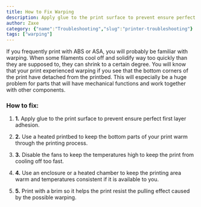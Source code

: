 ```yaml
---
title: How to Fix Warping
description: Apply glue to the print surface to prevent ensure perfect first layer adhesion.
author: Zaxe
category: {"name":"Troubleshooting","slug":"printer-troubleshooting"}
tags: ["warping"]
---
```


<Aligned>
<ColumnImage image={{imageURL:"posts/common-3d-printing-problems-and-how-to-troubleshoot-them/img/warping.webp",imageALT:"Warping"}}>
If you frequently print with ABS or ASA, you will probably be familiar with warping. When some filaments cool off and solidify way too quickly than they are supposed to, they can shrink to a certain degree. You will know that your print experienced warping if you see that the bottom corners of the print have detached from the printbed. This will especially be a huge problem for parts that will have mechanical functions and work together with other components.
</ColumnImage>
<br/>

<h3>How to fix:</h3>

1. <strong className="list-number">1.</strong> Apply glue to the print surface to prevent ensure perfect first layer adhesion.

2. <strong className="list-number">2.</strong> Use a heated printbed to keep the bottom parts of your print warm through the printing process.

3. <strong className="list-number">3.</strong> Disable the fans to keep the temperatures high to keep the print from cooling off too fast. 

4. <strong className="list-number">4.</strong> Use an enclosure or a heated chamber to keep the printing area warm and temperatures consistent if it is available to you. 

5. <strong className="list-number">5.</strong> Print with a brim so it helps the print resist the pulling effect caused by the possible warping.
</Aligned>